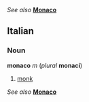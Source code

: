 ''See also'' '''[[Monaco]]'''<!--for the whole page-->

==Italian==
===Noun===
'''monaco''' ''m'' (''plural'' '''monaci''')

#[[monk]]

''See also'' '''[[Monaco]]'''<!--for the Italian entry-->